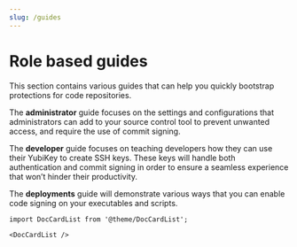 ```yaml
---
slug: /guides
---
```


# Role based guides

This section contains various guides that can help you quickly bootstrap protections for code repositories.

The **administrator** guide focuses on the settings and configurations that administrators can add to your source control tool to prevent unwanted access, and require the use of commit signing.

The **developer** guide focuses on teaching developers how they can use their YubiKey to create SSH keys. These keys will handle both authentication and commit signing in order to ensure a seamless experience that won’t hinder their productivity.

The **deployments** guide will demonstrate various ways that you can enable code signing on your executables and scripts.

```mdx-code-block
import DocCardList from '@theme/DocCardList';

<DocCardList />
```
